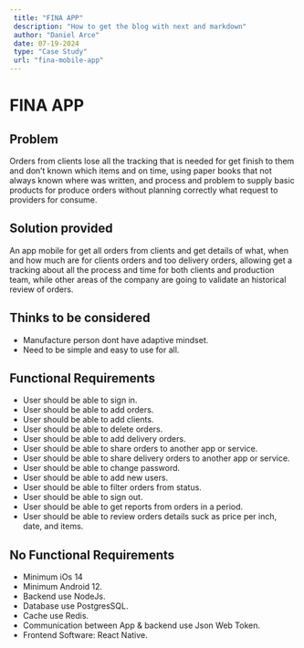```yaml
---
 title: "FINA APP"
 description: "How to get the blog with next and markdown"
 author: "Daniel Arce"
 date: 07-19-2024
 type: "Case Study"
 url: "fina-mobile-app"
---
```

# FINA APP

## Problem

Orders from clients lose all the tracking that is needed for get finish to them and don’t known which items and on time, using paper books that not always known where was written, and process and problem to supply basic products for produce orders without planning correctly what request to providers for consume.

## Solution provided

An app mobile for get all orders from clients and get details of what, when and how much are for clients orders and too delivery orders, allowing get a tracking about all the process and time for both clients and production team, while other areas of the company are going to validate an historical review of orders.

## Thinks to be considered

- Manufacture person dont have adaptive mindset.
- Need to be simple and easy to use for all.

## Functional Requirements

- User should be able to sign in.
- User should be able to add orders.
- User should be able to add clients.
- User should be able to delete orders.
- User should be able to add delivery orders.
- User should be able to share orders to another app or service.
- User should be able to share delivery orders to another app or service.
- User should be able to change password.
- User should be able to add new users.
- User should be able to filter orders from status.
- User should be able to sign out.
- User should be able to get reports from orders in a period.
- User should be able to review orders details suck as price per inch, date, and items.

## No Functional Requirements

- Minimum iOs 14
- Minimum Android 12.
- Backend use NodeJs.
- Database use PostgresSQL.
- Cache use Redis.
- Communication between App & backend use Json Web Token.
- Frontend Software: React Native.